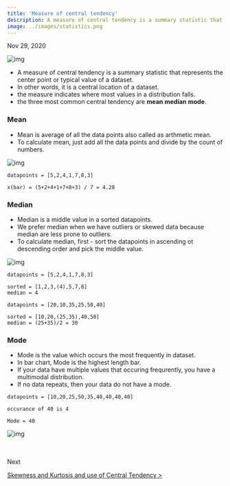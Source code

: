 ```yaml
---
title: 'Measure of central tendency'
description: A measure of central tendency is a summary statistic that represents the center point or typical value of a dataset.
image: ../images/statistics.png
---
```

Nov 29, 2020

![img](https://i.imgur.com/sN55Vgl.png)

- A measure of central tendency is a summary statistic that represents the center point or typical value of a dataset.
- In other words, it is a central location of a dataset.
- the measure indicates where most values in a distribution falls.
- the three most common central tendency are **mean** **median** **mode**.

### Mean

- Mean is average of all the data points also called as arthmetic mean.
- To calculate mean, just add all the data points and divide by the count of numbers.

![img](https://i.imgur.com/HXN3Fz4.png)


```mdx title=Mean highlight={3-4}
datapoints = [5,2,4,1,7,8,3]

x(bar) = (5+2+4+1+7+8+3) / 7 = 4.28
```

### Median   

- Median is a middle value in a sorted datapoints.
- We prefer median when we have outliers or skewed data because median are less prone to outliers.
- To calculate median, first - sort the datapoints in ascending ot descending order and pick the middle value.

![img](https://i.imgur.com/pDXCIhY.jpg)


```mdx title=Odd highlight={3-5}
datapoints = [5,2,4,1,7,8,3]

sorted = [1,2,3,(4),5,7,8]
median = 4
```

```mdx title=Even highlight={3-5}
datapoints = [20,10,35,25,50,40]

sorted = [10,20,(25,35),40,50]
median = (25+35)/2 = 30  
```

### Mode 

- Mode is the value which occurs the most frequently in dataset.
- In bar chart, Mode is the highest length bar.
- If your data have multiple values that occuring frequrently, you have a multimodal distribution.
- If no data repeats, then your data do not have a mode.

```mdx title=Mode highlight={3-5}
datapoints = [10,20,25,50,35,40,40,40,40]

occurance of 40 is 4

Mode = 40
```

![img](https://i.imgur.com/mhTmLjx.png)

<br />
<br />
Next

[Skewness and Kurtosis and use of Central Tendency >](/notes/stats/skewness&Kurtosis-with-use-of-central-tendency/)